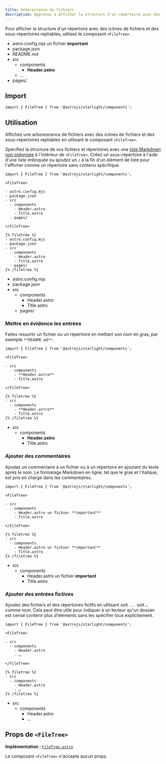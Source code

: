```yaml
---
title: Arborescence de fichiers
description: Apprenez à afficher la structure d'un répertoire avec des icônes de fichiers et des sous-répertoires repliables dans Starlight.
---
```



Pour afficher la structure d'un répertoire avec des icônes de fichiers et des sous-répertoires repliables, utilisez le composant `<FileTree>`.


<Preview>

<FileTree slot="preview">

- astro.config.mjs un fichier **important**
- package.json
- README.md
- src
  - components
    - **Header.astro**
  - …
- pages/

</FileTree>

</Preview>

## Import

```tsx
import { FileTree } from '@astrojs/starlight/components';
```

## Utilisation

Affichez une arborescence de fichiers avec des icônes de fichiers et des sous-répertoires repliables en utilisant le composant `<FileTree>`.

Spécifiez la structure de vos fichiers et répertoires avec une [liste Markdown non ordonnée](https://www.markdownguide.org/basic-syntax/#unordered-lists) à l'intérieur de `<FileTree>`.
Créez un sous-répertoire à l'aide d'une liste imbriquée ou ajoutez un `/` à la fin d'un élément de liste pour l'afficher comme un répertoire sans contenu spécifique.

<Preview>

```mdx
import { FileTree } from '@astrojs/starlight/components';

<FileTree>

- astro.config.mjs
- package.json
- src
  - components
    - Header.astro
    - Title.astro
  - pages/

</FileTree>
```

<Fragment slot="markdoc">

```markdoc
{% filetree %}
- astro.config.mjs
- package.json
- src
  - components
    - Header.astro
    - Title.astro
  - pages/
{% /filetree %}
```

</Fragment>

<FileTree slot="preview">

- astro.config.mjs
- package.json
- src
  - components
    - Header.astro
    - Title.astro
  - pages/

</FileTree>

</Preview>

### Mettre en évidence les entrées

Faites ressortir un fichier ou un répertoire en mettant son nom en gras, par exemple `**README.md**`.

<Preview>

```mdx {7}
import { FileTree } from '@astrojs/starlight/components';

<FileTree>

- src
  - components
    - **Header.astro**
    - Title.astro

</FileTree>
```

<Fragment slot="markdoc">

```markdoc {4}
{% filetree %}
- src
  - components
    - **Header.astro**
    - Title.astro
{% /filetree %}
```

</Fragment>

<FileTree slot="preview">

- src
  - components
    - **Header.astro**
    - Title.astro

</FileTree>

</Preview>

### Ajouter des commentaires

Ajoutez un commentaire à un fichier ou à un répertoire en ajoutant du texte après le nom.
Le formatage Markdown en ligne, tel que le gras et l'italique, est pris en charge dans les commentaires.

<Preview>

```mdx {7}
import { FileTree } from '@astrojs/starlight/components';

<FileTree>

- src
  - components
    - Header.astro un fichier **important**
    - Title.astro

</FileTree>
```

<Fragment slot="markdoc">

```markdoc {4}
{% filetree %}
- src
  - components
    - Header.astro un fichier **important**
    - Title.astro
{% /filetree %}
```

</Fragment>

<FileTree slot="preview">

- src
  - components
    - Header.astro un fichier **important**
    - Title.astro

</FileTree>

</Preview>

### Ajouter des entrées fictives

Ajoutez des fichiers et des répertoires fictifs en utilisant soit `...` soit `…` comme nom.
Cela peut être utile pour indiquer à un lecteur qu'un dossier est censé contenir plus d'éléments sans les spécifier tous explicitement.

<Preview>

```mdx {8}
import { FileTree } from '@astrojs/starlight/components';

<FileTree>

- src
  - components
    - Header.astro
    - …

</FileTree>
```

<Fragment slot="markdoc">

```markdoc {5}
{% filetree %}
- src
  - components
    - Header.astro
    - …
{% /filetree %}
```

</Fragment>

<FileTree slot="preview">

- src
  - components
    - Header.astro
    - …

</FileTree>

</Preview>

## Props de `<FileTree>`

**Implémentation :** [`FileTree.astro`](https://github.com/withastro/starlight/blob/main/packages/starlight/user-components/FileTree.astro)

Le composant `<FileTree>` n'accepte aucun props.